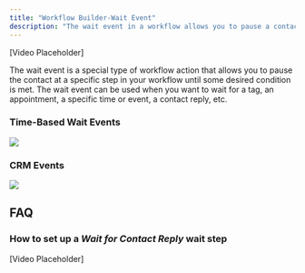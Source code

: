 ```yaml
---
title: "Workflow Builder-Wait Event"
description: "The wait event in a workflow allows you to pause a contact until a specific condition, such as a tag, appointment, time, event, or contact reply, is met."
---
```


[Video Placeholder]

The wait event is a special type of workflow action that allows you to pause the contact at a specific step in your workflow until some desired condition is met. The wait event can be used when you want to wait for a tag, an appointment, a specific time or event, a contact reply, etc.

### Time-Based Wait Events

![](https://s3.amazonaws.com/cdn.freshdesk.com/data/helpdesk/attachments/production/48223110970/original/5FIuhhci_FPPu6vHRTOlBsZT-5EkGx6pwA.png?1651606405) 

### CRM Events

![](https://s3.amazonaws.com/cdn.freshdesk.com/data/helpdesk/attachments/production/48223111315/original/Fopymu9vMDU1HZN1y8eCZqOP7mY7-34wlA.png?1651606503)

## FAQ

### How to set up a _Wait for_ _Contact Reply_ wait step
[Video Placeholder]
